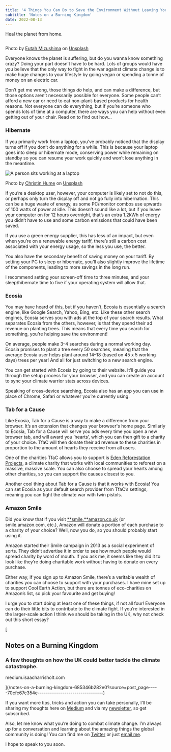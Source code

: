 ```yaml
---
title: '4 Things You Can Do to Save the Environment Without Leaving Your Desk'
subtitle: 'Notes on a Burning Kingdom'
date: 2022-08-13
---
```



Heal the planet from home.

<Image src={forest} alt="" />

Photo by [Eutah Mizushima](https://unsplash.com/@eutahm?utm_source=medium&utm_medium=referral) on [Unsplash](https://unsplash.com/?utm_source=medium&utm_medium=referral)

Everyone knows the planet is suffering, but do you wanna know something crazy? Doing your part doesn’t have to be hard. Lots of groups would have you believe that the only way to fight in the war against climate change is to make huge changes to your lifestyle by going vegan or spending a tonne of money on an electric car.

Don’t get me wrong, those things _do_ help, and can make a difference, but those options aren’t necessarily possible for everyone. Some people can’t afford a new car or need to eat non-plant-based products for health reasons. Not everyone can do everything, but if you’re someone who spends lots of time at a computer, there are ways you can help without even getting out of your chair. Read on to find out how…

### Hibernate

If you primarily work from a laptop, you’ve probably noticed that the display turns off if you don’t do anything for a while. This is because your laptop goes into sleep or hibernate mode, conserving power while remaining on standby so you can resume your work quickly and won’t lose anything in the meantime.

<Image src={personAtLaptop} alt="A person sits working at a laptop" />

Photo by [Christin Hume](https://unsplash.com/@christinhumephoto?utm_source=medium&utm_medium=referral) on [Unsplash](https://unsplash.com/?utm_source=medium&utm_medium=referral)

If you’re a desktop user, however, your computer is likely set to not do this, or perhaps only turn the display off and not go fully into hibernation. This can be a huge waste of energy, as some PC/monitor combos use upwards of 100 watts of power at idle. This doesn’t sound like a lot, but if you leave your computer on for 12 hours overnight, that’s an extra 1.2kWh of energy you didn’t have to use and some carbon emissions that could have been saved.

If you use a green energy supplier, this has less of an impact, but even when you’re on a renewable energy tariff, there’s still a carbon cost associated with your energy usage, so the less you use, the better.

You also have the secondary benefit of saving money on your tariff. By setting your PC to sleep or hibernate, you’ll also slightly improve the lifetime of the components, leading to more savings in the long run.

I recommend setting your screen-off time to three minutes, and your sleep/hibernate time to five if your operating system will allow that.

### Ecosia

You may have heard of this, but if you haven’t, Ecosia is essentially a search engine, like Google Search, Yahoo, Bing, etc. Like these other search engines, Ecosia serves you with ads at the top of your search results. What separates Ecosia from the others, however, is that they spend their ad revenue on planting trees. This means that every time you search for something, you’re helping save the environment!

On average, people make 3–4 searches during a normal working day. Ecosia promises to plant a tree every 50 searches, meaning that the average Ecosia user helps plant around 14–18 (based on 45 x 5 working days) trees per year! And all for just switching to a new search engine.

You can get started with Ecosia by going to their website. It’ll guide you through the setup process for your browser, and you can create an account to sync your climate warrior stats across devices.

Speaking of cross-device searching, Ecosia also has an app you can use in place of Chrome, Safari or whatever you’re currently using.

### Tab for a Cause

Like Ecosia, Tab for a Cause is a way to make a difference from your browser. It’s an extension that changes your browser's home page. Similarly to Ecosia, Tab for a Cause will serve you ads every time you open a new browser tab, and will award you ‘hearts’, which you can then gift to a charity of your choice. TfaC will then donate their ad revenue to these charities in proportion to the amount of hearts they receive from all users.

One of the charities TfaC allows you to support is [Eden Reforestation Projects](https://www.edenprojects.org/), a climate charity that works with local communities to reforest on a massive, massive scale. You can also choose to spread your hearts among other charities, so you can support the causes closest to you.

Another cool thing about Tab for a Cause is that it works with Ecosia! You can set Ecosia as your default search provider from TfaC’s settings, meaning you can fight the climate war with twin pistols.

### Amazon Smile

Did you know that if you visit [**smile.**amazon.co.uk](https://smile.amazon.co.uk) (or smile.amazon.com, etc.), Amazon will donate a portion of each purchase to a charity of your choice? Well, now you do, so you should probably start using it.

Amazon started their Smile campaign in 2013 as a social experiment of sorts. They didn’t advertise it in order to see how much people would spread charity by word of mouth. If you ask me, it seems like they did it to look like they’re doing charitable work without having to donate on every purchase.

Either way, if you sign up to Amazon Smile, there’s a veritable wealth of charities you can choose to support with your purchases. I have mine set up to support Cool Earth Action, but there are tonnes of eco-charities on Amazon’s list, so pick your favourite and get buying!

I urge you to start doing at least one of these things, if not all four! Everyone can do their little bits to contribute to the climate fight. If you’re interested in the larger-scale action I think we should be taking in the UK, why not check out this short essay?

[

## Notes on a Burning Kingdom

### A few thoughts on how the UK could better tackle the climate catastrophe.

medium.isaacharrisholt.com

](/notes-on-a-burning-kingdom-685346b282e0?source=post_page-----70cfc67c354e--------------------------------)

If you want more tips, tricks and action you can take personally, I’ll be sharing my thoughts here on [Medium](/) and via my [newsletter](https://isaacharrisholt.com/newsletter/), so get subscribed.

Also, let me know what you’re doing to combat climate change. I’m always up for a conversation and learning about the amazing things the global community is doing! You can find me on [Twitter](https://twitter.com/IsaacHarrisHolt) or just [email me](mailto:isaac@isaacharrisholt.com).

I hope to speak to you soon.
